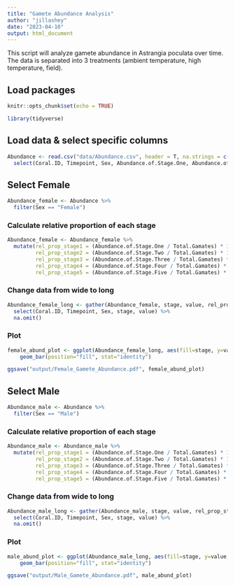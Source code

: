 ```yaml
---
title: "Gamete Abundance Analysis"
author: "jillashey"
date: "2023-04-10"
output: html_document
---
```


This script will analyze gamete abundance in Astrangia poculata over time. The data is separated into 3 treatments (ambient temperature, high temperature, field). 

## Load packages 
```r
knitr::opts_chunk$set(echo = TRUE)

library(tidyverse)
```

## Load data & select specific columns 
```r
Abundance <- read.csv("data/Abundance.csv", header = T, na.strings = c("", "NA")) %>% 
  select(Coral.ID, Timepoint, Sex, Abundance.of.Stage.One, Abundance.of.Stage.Two, Abundance.of.Stage.Three, Abundance.of.Stage.Four, Abundance.of.Stage.Five, Total.Gamates)
```

## Select Female 
```r
Abundance_female <- Abundance %>% 
  filter(Sex == "Female") 
```

### Calculate relative proportion of each stage 
```r
Abundance_female <- Abundance_female %>%
  mutate(rel_prop_stage1 = (Abundance.of.Stage.One / Total.Gamates) * 100,
         rel_prop_stage2 = (Abundance.of.Stage.Two / Total.Gamates) * 100, 
         rel_prop_stage3 = (Abundance.of.Stage.Three / Total.Gamates) * 100, 
         rel_prop_stage4 = (Abundance.of.Stage.Four / Total.Gamates) * 100,
         rel_prop_stage5 = (Abundance.of.Stage.Five / Total.Gamates) * 100)
```

### Change data from wide to long 
```r
Abundance_female_long <- gather(Abundance_female, stage, value, rel_prop_stage1:rel_prop_stage5) %>% 
  select(Coral.ID, Timepoint, Sex, stage, value) %>% 
  na.omit()
```

### Plot
```r
female_abund_plot <- ggplot(Abundance_female_long, aes(fill=stage, y=value, x=Timepoint)) + 
    geom_bar(position="fill", stat="identity")

ggsave("output/Female_Gamete_Abundance.pdf", female_abund_plot)
```

## Select Male 
```r
Abundance_male <- Abundance %>% 
  filter(Sex == "Male") 
```

### Calculate relative proportion of each stage 
```r
Abundance_male <- Abundance_male %>%
  mutate(rel_prop_stage1 = (Abundance.of.Stage.One / Total.Gamates) * 100,
         rel_prop_stage2 = (Abundance.of.Stage.Two / Total.Gamates) * 100, 
         rel_prop_stage3 = (Abundance.of.Stage.Three / Total.Gamates) * 100, 
         rel_prop_stage4 = (Abundance.of.Stage.Four / Total.Gamates) * 100,
         rel_prop_stage5 = (Abundance.of.Stage.Five / Total.Gamates) * 100)
```

### Change data from wide to long 
```r
Abundance_male_long <- gather(Abundance_male, stage, value, rel_prop_stage1:rel_prop_stage5) %>% 
  select(Coral.ID, Timepoint, Sex, stage, value) %>% 
  na.omit()
```

### Plot
```r
male_abund_plot <- ggplot(Abundance_male_long, aes(fill=stage, y=value, x=Timepoint)) + 
    geom_bar(position="fill", stat="identity")

ggsave("output/Male_Gamete_Abundance.pdf", male_abund_plot)
```




